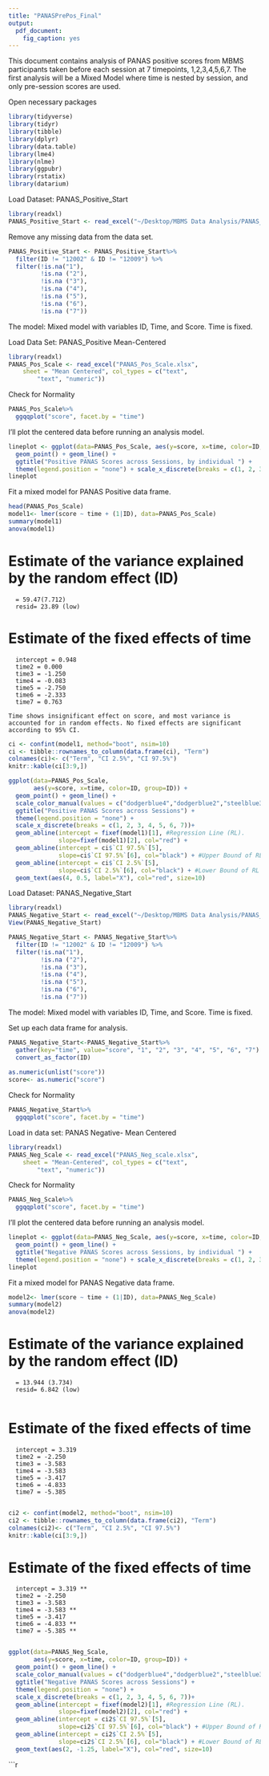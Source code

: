 ```yaml
---
title: "PANASPrePos_Final"
output: 
  pdf_document: 
    fig_caption: yes
---
```

This document contains analysis of PANAS positive scores from MBMS participants taken before each session at 7 timepoints, 1,2,3,4,5,6,7. The first analysis will be a Mixed Model where time is nested by session, and only pre-session scores are used. 

Open necessary packages
```r
library(tidyverse)
library(tidyr)
library(tibble)
library(dplyr)
library(data.table)
library(lme4)
library(nlme)
library(ggpubr)
library(rstatix)
library(datarium)
```

Load Dataset: PANAS_Positive_Start
```r
library(readxl)
PANAS_Positive_Start <- read_excel("~/Desktop/MBMS Data Analysis/PANAS_Positive_Start.xlsx")
```
Remove any missing data from the data set. 
```r
PANAS_Positive_Start <- PANAS_Positive_Start%>%
  filter(ID != "12002" & ID != "12009") %>%
  filter(!is.na("1"),
         !is.na ("2"), 
         !is.na ("3"),
         !is.na ("4"), 
         !is.na ("5"),
         !is.na ("6"), 
         !is.na ("7"))
```

The model: Mixed model with variables ID, Time, and Score. Time is fixed. 

Load Data Set: PANAS_Positive Mean-Centered
```r
library(readxl)
PANAS_Pos_Scale <- read_excel("PANAS_Pos_Scale.xlsx", 
    sheet = "Mean Centered", col_types = c("text", 
        "text", "numeric"))
```

Check for Normality
```r
PANAS_Pos_Scale%>%
  ggqqplot("score", facet.by = "time")
```

I'll plot the centered data before running an analysis model. 
```r
lineplot <- ggplot(data=PANAS_Pos_Scale, aes(y=score, x=time, color=ID, group=ID)) + 
  geom_point() + geom_line() +
  ggtitle("Positive PANAS Scores across Sessions, by individual ") + 
  theme(legend.position = "none") + scale_x_discrete(breaks = c(1, 2, 3, 4, 5, 6, 7))
lineplot

```
Fit a mixed model for PANAS Positive data frame.
```r
head(PANAS_Pos_Scale)
model1<- lmer(score ~ time + (1|ID), data=PANAS_Pos_Scale)
summary(model1)
anova(model1)
```
# Estimate of the variance explained by the random effect (ID)# 
      = 59.47(7.712)
      resid= 23.89 (low)
# Estimate of the fixed effects of time#
      intercept = 0.948 
      time2 = 0.000
      time3 = -1.250
      time4 = -0.083
      time5 = -2.750
      time6 = -2.333
      time7 = 0.763

    Time shows insignificant effect on score, and most variance is accounted for in random effects. No fixed effects are significant according to 95% CI. 


```r
ci <- confint(model1, method="boot", nsim=10)
ci <- tibble::rownames_to_column(data.frame(ci), "Term") 
colnames(ci)<- c("Term", "CI 2.5%", "CI 97.5%")
knitr::kable(ci[3:9,])

```

```r
ggplot(data=PANAS_Pos_Scale, 
       aes(y=score, x=time, color=ID, group=ID)) + 
  geom_point() + geom_line() +
  scale_color_manual(values = c("dodgerblue4","dodgerblue2","steelblue3", "steelblue1","lightsteelblue3","lightsteelblue1","lightskyblue4","lightskyblue3","lightskyblue1","paleturquoise3","paleturquoise1","royalblue1"))+
  ggtitle("Positive PANAS Scores across Sessions") + 
  theme(legend.position = "none") + 
  scale_x_discrete(breaks = c(1, 2, 3, 4, 5, 6, 7))+
  geom_abline(intercept = fixef(model1)[1], #Regression Line (RL).
              slope=fixef(model1)[2], col="red") +                
  geom_abline(intercept = ci$`CI 97.5%`[5], 
              slope=ci$`CI 97.5%`[6], col="black") + #Upper Bound of RL
  geom_abline(intercept = ci$`CI 2.5%`[5], 
              slope=ci$`CI 2.5%`[6], col="black") + #Lower Bound of RL
  geom_text(aes(4, 0.5, label="X"), col="red", size=10)
```

Load Dataset: PANAS_Negative_Start
```r
library(readxl)
PANAS_Negative_Start <- read_excel("~/Desktop/MBMS Data Analysis/PANAS_Negative_Start.xlsx")
View(PANAS_Negative_Start)
```

```r
PANAS_Negative_Start <- PANAS_Negative_Start%>%
  filter(ID != "12002" & ID != "12009") %>%
  filter(!is.na("1"),
         !is.na ("2"), 
         !is.na ("3"),
         !is.na ("4"), 
         !is.na ("5"),
         !is.na ("6"), 
         !is.na ("7"))
```

The model: Mixed model with variables ID, Time, and Score. Time is fixed. 

Set up each data frame for analysis.
```r
PANAS_Negative_Start<-PANAS_Negative_Start%>%
  gather(key="time", value="score", "1", "2", "3", "4", "5", "6", "7") %>%
  convert_as_factor(ID) 
  
as.numeric(unlist("score"))
score<- as.numeric("score")
```

Check for Normality
```r
PANAS_Negative_Start%>%
  ggqqplot("score", facet.by = "time")
```
Load in data set: PANAS Negative- Mean Centered
```r
library(readxl)
PANAS_Neg_Scale <- read_excel("PANAS_Neg_scale.xlsx", 
    sheet = "Mean-Centered", col_types = c("text", 
        "text", "numeric"))
```

Check for Normality
```r
PANAS_Neg_Scale%>%
  ggqqplot("score", facet.by = "time")
```
I'll plot the centered data before running an analysis model. 
```r
lineplot <- ggplot(data=PANAS_Neg_Scale, aes(y=score, x=time, color=ID, group=ID)) + 
  geom_point() + geom_line() +
  ggtitle("Negative PANAS Scores across Sessions, by individual ") + 
  theme(legend.position = "none") + scale_x_discrete(breaks = c(1, 2, 3, 4, 5, 6, 7))
lineplot

```

Fit a mixed model for PANAS Negative data frame.
```r
model2<- lmer(score ~ time + (1|ID), data=PANAS_Neg_Scale)
summary(model2)
anova(model2)

```
# Estimate of the variance explained by the random effect (ID)# 
      = 13.944 (3.734)
      resid= 6.842 (low)
      
# Estimate of the fixed effects of time#
      intercept = 3.319 
      time2 = -2.250
      time3 = -3.583
      time4 = -3.583
      time5 = -3.417
      time6 = -4.833
      time7 = -5.385
      
```r
ci2 <- confint(model2, method="boot", nsim=10)
ci2 <- tibble::rownames_to_column(data.frame(ci2), "Term") 
colnames(ci2)<- c("Term", "CI 2.5%", "CI 97.5%")
knitr::kable(ci[3:9,])
```
# Estimate of the fixed effects of time#
      intercept = 3.319 **
      time2 = -2.250
      time3 = -3.583
      time4 = -3.583 **
      time5 = -3.417
      time6 = -4.833 **
      time7 = -5.385 **
      



```r
ggplot(data=PANAS_Neg_Scale, 
       aes(y=score, x=time, color=ID, group=ID)) + 
  geom_point() + geom_line() +
  scale_color_manual(values = c("dodgerblue4","dodgerblue2","steelblue3", "steelblue1","lightsteelblue3","lightsteelblue1","lightskyblue4","lightskyblue3","lightskyblue1","paleturquoise3","paleturquoise1","royalblue1"))+
  ggtitle("Negative PANAS Scores across Sessions") + 
  theme(legend.position = "none") + 
  scale_x_discrete(breaks = c(1, 2, 3, 4, 5, 6, 7))+
  geom_abline(intercept = fixef(model2)[1], #Regression Line (RL).
              slope=fixef(model2)[2], col="red") +                
  geom_abline(intercept = ci2$`CI 97.5%`[5], 
              slope=ci2$`CI 97.5%`[6], col="black") + #Upper Bound of RL
  geom_abline(intercept = ci2$`CI 2.5%`[5], 
              slope=ci2$`CI 2.5%`[6], col="black") + #Lower Bound of RL
  geom_text(aes(2, -1.25, label="X"), col="red", size=10)
```



```r

